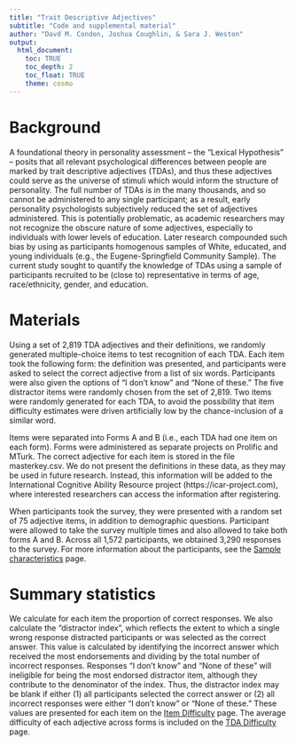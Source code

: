 ```yaml
---
title: "Trait Descriptive Adjectives"
subtitle: "Code and supplemental material"
author: "Davd M. Condon, Joshua Coughlin, & Sara J. Weston"
output: 
  html_document:
    toc: TRUE
    toc_depth: 2
    toc_float: TRUE
    theme: cosmo
---
```


# Background

A foundational theory in personality assessment – the “Lexical Hypothesis” – posits that all relevant psychological differences between people are marked by trait descriptive adjectives (TDAs), and thus these adjectives could serve as the universe of stimuli which would inform the structure of personality. The full number of TDAs is in the many thousands, and so cannot be administered to any single participant; as a result, early personality psychologists subjectively reduced the set of adjectives administered. This is potentially problematic, as academic researchers may not recognize the obscure nature of some adjectives, especially to individuals with lower levels of education. Later research compounded such bias by using as participants homogenous samples of White, educated, and young individuals (e.g., the Eugene-Springfield Community Sample).  The current study sought to quantify the knowledge of TDAs using a sample of participants recruited to be (close to) representative in terms of age, race/ethnicity, gender, and education. 

# Materials

Using a set of 2,819 TDA adjectives and their definitions, we randomly generated multiple-choice items to test recognition of each TDA. Each item took the following form: the definition was presented, and participants were asked to select the correct adjective from a list of six words. Participants were also given the options of “I don’t know” and “None of these.” The five distractor items were randomly chosen from the set of 2,819. Two items were randomly generated for each TDA, to avoid the possibility that item difficulty estimates were driven artificially low by the chance-inclusion of a similar word. 

Items were separated into Forms A and B (i.e., each TDA had one item on each form). Forms were administered as separate projects on Prolific and MTurk. The correct adjective for each item is stored in the file masterkey.csv. We do not present the definitions in these data, as they may be used in future research. Instead, this information will be added to the International Cognitive Ability Resource project (https://icar-project.com), where interested researchers can access the information after registering.

When participants took the survey, they were presented with a random set of 75 adjective items, in addition to demographic questions. Participant were allowed to take the survey multiple times and also allowed to take both forms A and B. Across all 1,572 participants, we obtained 3,290 responses to the survey. For more information about the participants, see the [Sample characteristics](https://pie-lab.github.io/tda/sample.html) page. 

# Summary statistics 

We calculate for each item the proportion of correct responses. We also calculate the “distractor index”, which reflects the extent to which a single wrong response distracted participants or was selected as the correct answer. This value is calculated by identifying the incorrect answer which received the most endorsements and dividing by the total number of incorrect responses. Responses “I don’t know” and “None of these” will ineligible for being the most endorsed distractor item, although they contribute to the denominator of the index. Thus, the distractor index may be blank if either (1) all participants selected the correct answer or (2) all incorrect responses were either “I don’t know” or “None of these.” These values are presented for each item on the [Item Difficulty](https://pie-lab.github.io/tda/item-difficulty.html) page. The average difficulty of each adjective across forms is included on the [TDA Difficulty](https://pie-lab.github.io/tda/tda-difficulty.html) page.
